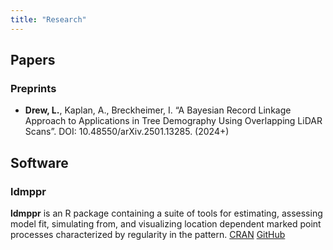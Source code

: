 ```yaml
---
title: "Research"
---
```


## Papers

### Preprints

-   **Drew, L.**, Kaplan, A., Breckheimer, I. "A Bayesian Record Linkage Approach to Applications in Tree Demography Using Overlapping LiDAR Scans". DOI: 10.48550/arXiv.2501.13285. (2024+)

## Software

### **ldmppr**

**ldmppr** is an R package containing a suite of tools for estimating, assessing model fit, simulating from, and visualizing location dependent marked point processes characterized by regularity in the pattern. [CRAN](https://cran.r-project.org/web/packages/ldmppr/index.html) [GitHub](https://github.com/lanedrew/ldmppr)

